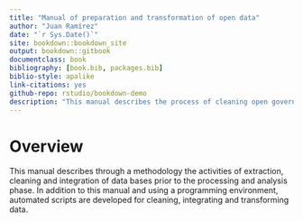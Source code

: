 ```yaml
--- 
title: "Manual of preparation and transformation of open data"
author: "Juan Ramírez"
date: "`r Sys.Date()`"
site: bookdown::bookdown_site
output: bookdown::gitbook
documentclass: book
bibliography: [book.bib, packages.bib]
biblio-style: apalike
link-citations: yes
github-repo: rstudio/bookdown-demo
description: "This manual describes the process of cleaning open government databases"
---
```


# Overview

This manual describes through a methodology the activities of extraction, cleaning and integration of data bases prior to the processing and analysis phase. In addition to this manual and using a programming environment, automated scripts are developed for cleaning, integrating and transforming data.
